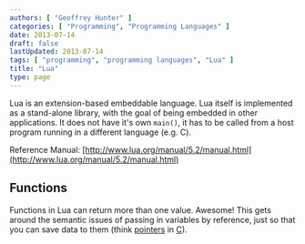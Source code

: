 ```yaml
---
authors: [ "Geoffrey Hunter" ]
categories: [ "Programming", "Programming Languages" ]
date: 2013-07-14
draft: false
lastUpdated: 2013-07-14
tags: [ "programming", "programming languages", "Lua" ]
title: "Lua"
type: page
---
```



Lua is an extension-based embeddable language. Lua itself is implemented as a stand-alone library, with the goal of being embedded in other applications. It does not have it's own `main()`, it has to be called from a host program running in a different language (e.g. C).

Reference Manual: [http://www.lua.org/manual/5.2/manual.html](http://www.lua.org/manual/5.2/manual.html)

## Functions

Functions in Lua can return more than one value. Awesome! This gets around the semantic issues of passing in variables by reference, just so that you can save data to them (think [pointers](/programming/languages/c/pointers) in [C](/programming/languages/c)).
